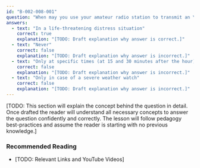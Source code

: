 ```yaml
---
id: "B-002-008-001"
question: "When may you use your amateur radio station to transmit an \"SOS\" or \"MAYDAY\"?"
answers:
  - text: "In a life-threatening distress situation"
    correct: true
    explanation: "[TODO: Draft explanation why answer is correct.]"
  - text: "Never"
    correct: false
    explanation: "[TODO: Draft explanation why answer is incorrect.]"
  - text: "Only at specific times (at 15 and 30 minutes after the hour)"
    correct: false
    explanation: "[TODO: Draft explanation why answer is incorrect.]"
  - text: "Only in case of a severe weather watch"
    correct: false
    explanation: "[TODO: Draft explanation why answer is incorrect.]"
---
```


[TODO: This section will explain the concept behind the question in detail. Once drafted the reader will understand all necessary concepts to answer the question confidently and correctly. The lesson will follow pedagogy best-practices and assume the reader is starting with no previous knowledge.]

### Recommended Reading

- [TODO: Relevant Links and YouTube Videos]
